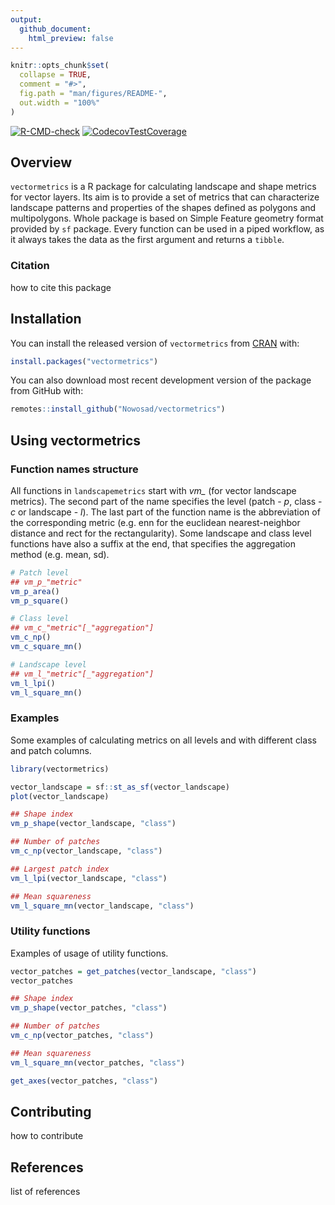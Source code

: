 ```yaml
---
output:
  github_document:
    html_preview: false
---
```


<!-- To render, run:
rmarkdown::render("README.Rmd")
-->
<!-- README.md is generated from README.Rmd. Please edit that file -->

```r
knitr::opts_chunk$set(
  collapse = TRUE,
  comment = "#>",
  fig.path = "man/figures/README-",
  out.width = "100%"
)
```
<!-- badges: start -->
[![R-CMD-check](https://github.com/Nowosad/vectormetrics/actions/workflows/R-CMD-check.yaml/badge.svg)](https://github.com/Nowosad/vectormetrics/actions/workflows/R-CMD-check.yaml)
[![CodecovTestCoverage](https://codecov.io/gh/Nowosad/vectormetrics/branch/master/graph/badge.svg)](https://app.codecov.io/gh/Nowosad/vectormetrics?branch=master)
<!-- badges: end -->

## Overview

`vectormetrics` is a R package for calculating landscape and shape metrics for vector layers.
Its aim is to provide a set of metrics that can characterize landscape patterns and properties of the shapes defined as polygons and multipolygons.
Whole package is based on Simple Feature geometry format provided by `sf` package.
Every function can be used in a piped workflow, as it always takes the data as the first argument and returns a `tibble`.

### Citation

how to cite this package

## Installation

You can install the released version of `vectormetrics` from [CRAN](https://CRAN.R-project.org) with:

```r
install.packages("vectormetrics")
```

You can also download most recent development version of the package from GitHub with:

```r
remotes::install_github("Nowosad/vectormetrics")
```

## Using vectormetrics

### Function names structure

All functions in `landscapemetrics` start with *vm_* (for vector landscape metrics).
The second part of the name specifies the level (patch - *p*, class - *c* or landscape - *l*).
The last part of the function name is the abbreviation of the corresponding metric (e.g. enn for the euclidean nearest-neighbor distance and rect for the rectangularity).
Some landscape and class level functions have also a suffix at the end, that specifies the aggregation method (e.g. mean, sd).

```r
# Patch level
## vm_p_"metric"
vm_p_area()
vm_p_square()

# Class level
## vm_c_"metric"[_"aggregation"]
vm_c_np()
vm_c_square_mn()

# Landscape level
## vm_l_"metric"[_"aggregation"]
vm_l_lpi()
vm_l_square_mn()
```

### Examples

Some examples of calculating metrics on all levels and with different class and patch columns.

```r
library(vectormetrics)

vector_landscape = sf::st_as_sf(vector_landscape)
plot(vector_landscape)
```

```r
## Shape index
vm_p_shape(vector_landscape, "class")

## Number of patches
vm_c_np(vector_landscape, "class")

## Largest patch index
vm_l_lpi(vector_landscape, "class")

## Mean squareness
vm_l_square_mn(vector_landscape, "class")
```

### Utility functions

Examples of usage of utility functions.

```r
vector_patches = get_patches(vector_landscape, "class")
vector_patches

## Shape index
vm_p_shape(vector_patches, "class")

## Number of patches
vm_c_np(vector_patches, "class")

## Mean squareness
vm_l_square_mn(vector_patches, "class")
```

```r
get_axes(vector_patches, "class")
```

## Contributing

how to contribute

## References

list of references

